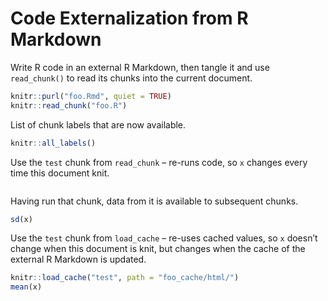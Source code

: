 # Code Externalization from R Markdown

Write R code in an external R Markdown, then tangle it and use `read_chunk()` to read its chunks into the current document.
```r
knitr::purl("foo.Rmd", quiet = TRUE)
knitr::read_chunk("foo.R")
```

List of chunk labels that are now available.
```r
knitr::all_labels()
```

Use the `test` chunk from `read_chunk` -- re-runs code, so `x` changes every time this document knit.
```r
```

Having run that chunk, data from it is available to subsequent chunks.
```r
sd(x)
```

Use the `test` chunk from `load_cache` -- re-uses cached values, so `x` doesn't change when this document is knit, but changes when the cache of the external R Markdown is updated.
```r
knitr::load_cache("test", path = "foo_cache/html/")
mean(x)
```
